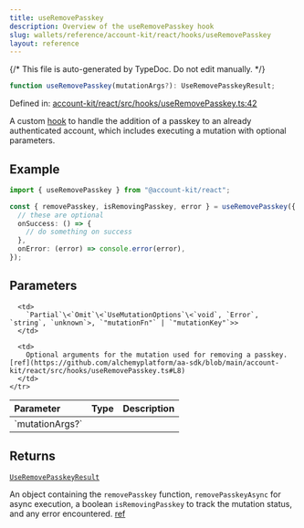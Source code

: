 ```yaml
---
title: useRemovePasskey
description: Overview of the useRemovePasskey hook
slug: wallets/reference/account-kit/react/hooks/useRemovePasskey
layout: reference
---
```


{/* This file is auto-generated by TypeDoc. Do not edit manually. */}

```ts
function useRemovePasskey(mutationArgs?): UseRemovePasskeyResult;
```

Defined in: [account-kit/react/src/hooks/useRemovePasskey.ts:42](https://github.com/alchemyplatform/aa-sdk/blob/17aad1f572375d42a06c7e3238078a88a435d459/account-kit/react/src/hooks/useRemovePasskey.ts#L42)

A custom [hook](https://github.com/alchemyplatform/aa-sdk/blob/main/account-kit/react/src/hooks/useAddPasskey.ts) to handle the addition of a passkey to an already authenticated account, which includes executing a mutation with optional parameters.

## Example

```ts twoslash
import { useRemovePasskey } from "@account-kit/react";

const { removePasskey, isRemovingPasskey, error } = useRemovePasskey({
  // these are optional
  onSuccess: () => {
    // do something on success
  },
  onError: (error) => console.error(error),
});
```

## Parameters

<table>
  <thead>
    <tr>
      <th align="left">Parameter</th>
      <th align="left">Type</th>
      <th align="left">Description</th>
    </tr>
  </thead>

  <tbody>
    <tr>
      <td>
        `mutationArgs?`
      </td>

      <td>
        `Partial`\<`Omit`\<`UseMutationOptions`\<`void`, `Error`, `string`, `unknown`>, `"mutationFn"` | `"mutationKey"`>>
      </td>

      <td>
        Optional arguments for the mutation used for removing a passkey. [ref](https://github.com/alchemyplatform/aa-sdk/blob/main/account-kit/react/src/hooks/useRemovePasskey.ts#L8)
      </td>
    </tr>

  </tbody>
</table>

## Returns

[`UseRemovePasskeyResult`](../type-aliases/UseRemovePasskeyResult.mdx)

An object containing the `removePasskey` function, `removePasskeyAsync` for async execution, a boolean `isRemovingPasskey` to track the mutation status, and any error encountered. [ref](https://github.com/alchemyplatform/aa-sdk/blob/main/account-kit/react/src/hooks/useRemovePasskey.ts#L13)
